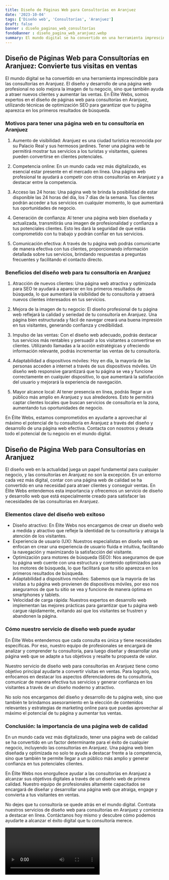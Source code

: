 ```yaml
---
title: Diseño de Páginas Web para Consultorías en Aranjuez
date: '2023-10-04'
tags: ['Diseño web', 'Consultorías', 'Aranjuez']
draft: false
banner : diseño_paginas_web_consultorías
fondoBanner : diseño_pagina_web_aranjuez.webp
summary: El mundo digital se ha convertido en una herramienta imprescindible para las consultorías en Aranjuez. El diseño y desarrollo de una página web profesional no solo mejora la imagen de tu negocio, sino que también ayuda a atraer nuevos clientes y aumentar las ventas. En Élite Webs, somos expertos en el diseño de páginas web para consultorías en Aranjuez, utilizando técnicas de optimización SEO para garantizar que tu página aparezca en los primeros resultados de búsqueda.
---
```


## Diseño de Páginas Web para Consultorías en Aranjuez: Convierte tus visitas en ventas

El mundo digital se ha convertido en una herramienta imprescindible para las consultorías en Aranjuez. El diseño y desarrollo de una página web profesional no solo mejora la imagen de tu negocio, sino que también ayuda a atraer nuevos clientes y aumentar las ventas. En Élite Webs, somos expertos en el diseño de páginas web para consultorías en Aranjuez, utilizando técnicas de optimización SEO para garantizar que tu página aparezca en los primeros resultados de búsqueda.

### Motivos para tener una página web en tu consultoría en Aranjuez

1. Aumento de visibilidad: Aranjuez es una ciudad turística reconocida por su Palacio Real y sus hermosos jardines. Tener una página web te permitirá mostrar tus servicios a los turistas y visitantes, quienes pueden convertirse en clientes potenciales.

2. Competencia online: En un mundo cada vez más digitalizado, es esencial estar presente en el mercado en línea. Una página web profesional te ayudará a competir con otras consultorías en Aranjuez y a destacar entre la competencia.

3. Acceso las 24 horas: Una página web te brinda la posibilidad de estar disponible las 24 horas del día, los 7 días de la semana. Tus clientes podrán acceder a tus servicios en cualquier momento, lo que aumentará tus oportunidades de negocio.

4. Generación de confianza: Al tener una página web bien diseñada y actualizada, transmitirás una imagen de profesionalidad y confianza a tus potenciales clientes. Esto les dará la seguridad de que estás comprometido con tu trabajo y podrán confiar en tus servicios.

5. Comunicación efectiva: A través de tu página web podrás comunicarte de manera efectiva con tus clientes, proporcionando información detallada sobre tus servicios, brindando respuestas a preguntas frecuentes y facilitando el contacto directo.

### Beneficios del diseño web para tu consultoría en Aranjuez

1. Atracción de nuevos clientes: Una página web atractiva y optimizada para SEO te ayudará a aparecer en los primeros resultados de búsqueda, lo que aumentará la visibilidad de tu consultoría y atraerá nuevos clientes interesados en tus servicios.

2. Mejora de la imagen de tu negocio: El diseño profesional de tu página web reflejará la calidad y seriedad de tu consultoría en Aranjuez. Una página bien estructurada y fácil de navegar creará una buena impresión en tus visitantes, generando confianza y credibilidad.

3. Impulso de las ventas: Con el diseño web adecuado, podrás destacar tus servicios más rentables y persuadir a los visitantes a convertirse en clientes. Utilizando llamadas a la acción estratégicas y ofreciendo información relevante, podrás incrementar las ventas de tu consultoría.

4. Adaptabilidad a dispositivos móviles: Hoy en día, la mayoría de las personas acceden a internet a través de sus dispositivos móviles. Un diseño web responsive garantizará que tu página se vea y funcione correctamente en cualquier dispositivo, lo que aumentará la satisfacción del usuario y mejorará la experiencia de navegación.

5. Mayor alcance local: Al tener presencia en línea, podrás llegar a un público más amplio en Aranjuez y sus alrededores. Esto te permitirá captar clientes locales que buscan servicios de consultoría en la zona, aumentando tus oportunidades de negocio.

En Élite Webs, estamos comprometidos en ayudarte a aprovechar al máximo el potencial de tu consultoría en Aranjuez a través del diseño y desarrollo de una página web efectiva. Contacta con nosotros y desata todo el potencial de tu negocio en el mundo digital.

<GifSeo />

<Cta />

## Diseño de Página Web para Consultorías en Aranjuez

El diseño web en la actualidad juega un papel fundamental para cualquier negocio, y las consultorías en Aranjuez no son la excepción. En un entorno cada vez más digital, contar con una página web de calidad se ha convertido en una necesidad para atraer clientes y conseguir ventas. En Élite Webs entendemos esta importancia y ofrecemos un servicio de diseño y desarrollo web que está especialmente creado para satisfacer las necesidades de las consultorías en Aranjuez.

### Elementos clave del diseño web exitoso

- Diseño atractivo: En Élite Webs nos encargamos de crear un diseño web a medida y atractivo que refleje la identidad de tu consultoría y atraiga la atención de los visitantes.
- Experiencia de usuario (UX): Nuestros especialistas en diseño web se enfocan en crear una experiencia de usuario fluida e intuitiva, facilitando la navegación y maximizando la satisfacción del visitante.
- Optimización para motores de búsqueda (SEO): Nos aseguramos de que tu página web cuente con una estructura y contenido optimizados para los motores de búsqueda, lo que facilitará que tu sitio aparezca en los primeros resultados de búsqueda.
- Adaptabilidad a dispositivos móviles: Sabemos que la mayoría de las visitas a tu página web provienen de dispositivos móviles, por eso nos aseguramos de que tu sitio se vea y funcione de manera óptima en smartphones y tablets.
- Velocidad de carga rápida: Nuestros expertos en desarrollo web implementan las mejores prácticas para garantizar que tu página web cargue rápidamente, evitando así que los visitantes se frustren y abandonen la página.

### Cómo nuestro servicio de diseño web puede ayudar

En Élite Webs entendemos que cada consulta es única y tiene necesidades específicas. Por eso, nuestro equipo de profesionales se encargará de analizar y comprender tu consultoría, para luego diseñar y desarrollar una página web que se adapte a tus objetivos y resalte tu propuesta de valor.

Nuestro servicio de diseño web para consultorías en Aranjuez tiene como objetivo principal ayudarte a convertir visitas en ventas. Para lograrlo, nos enfocamos en destacar los aspectos diferenciadores de tu consultoría, comunicar de manera efectiva tus servicios y generar confianza en los visitantes a través de un diseño moderno y atractivo.

No solo nos encargamos del diseño y desarrollo de tu página web, sino que también te brindamos asesoramiento en la elección de contenidos relevantes y estrategias de marketing online para que puedas aprovechar al máximo el potencial de tu página y aumentar tus ventas.

### Conclusión: la importancia de una página web de calidad

En un mundo cada vez más digitalizado, tener una página web de calidad se ha convertido en un factor determinante para el éxito de cualquier negocio, incluyendo las consultorías en Aranjuez. Una página web bien diseñada y optimizada no solo te ayuda a destacar frente a la competencia, sino que también te permite llegar a un público más amplio y generar confianza en tus potenciales clientes.

En Élite Webs nos enorgullece ayudar a las consultorías en Aranjuez a alcanzar sus objetivos digitales a través de un diseño web de primera calidad. Nuestro equipo de profesionales altamente capacitados se encargará de diseñar y desarrollar una página web que atraiga, engage y convierta a tus visitantes en ventas.

No dejes que tu consultoría se quede atrás en el mundo digital. Contrata nuestros servicios de diseño web para consultorías en Aranjuez y comienza a destacar en línea. Contáctanos hoy mismo y descubre cómo podemos ayudarte a alcanzar el éxito digital que tu consultoría merece.

<Video />

<CtaBot job='Consultorías' city='Aranjuez'/>

<Gmaps query='Aranjuez+españa+maps' />